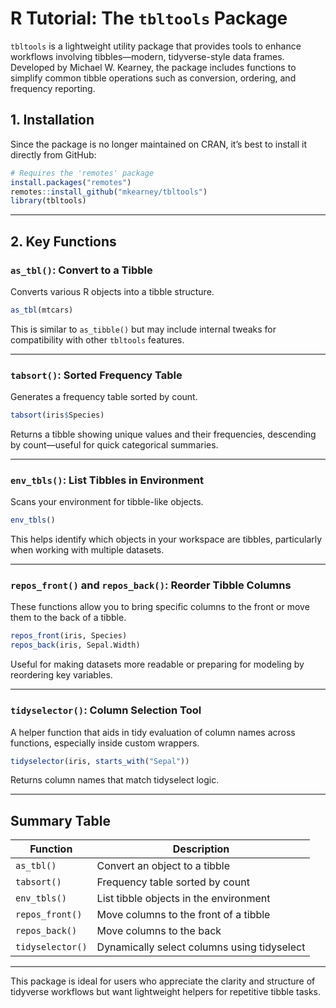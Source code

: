 # R Tutorial: The `tbltools` Package

`tbltools` is a lightweight utility package that provides tools to enhance workflows involving tibbles—modern, tidyverse-style data frames. Developed by Michael W. Kearney, the package includes functions to simplify common tibble operations such as conversion, ordering, and frequency reporting.

## 1. Installation

Since the package is no longer maintained on CRAN, it’s best to install it directly from GitHub:

```r
# Requires the 'remotes' package
install.packages("remotes")
remotes::install_github("mkearney/tbltools")
library(tbltools)
```

---

## 2. Key Functions

### `as_tbl()`: Convert to a Tibble
Converts various R objects into a tibble structure.

```r
as_tbl(mtcars)
```

This is similar to `as_tibble()` but may include internal tweaks for compatibility with other `tbltools` features.

---

### `tabsort()`: Sorted Frequency Table
Generates a frequency table sorted by count.

```r
tabsort(iris$Species)
```

Returns a tibble showing unique values and their frequencies, descending by count—useful for quick categorical summaries.

---

### `env_tbls()`: List Tibbles in Environment
Scans your environment for tibble-like objects.

```r
env_tbls()
```

This helps identify which objects in your workspace are tibbles, particularly when working with multiple datasets.

---

### `repos_front()` and `repos_back()`: Reorder Tibble Columns
These functions allow you to bring specific columns to the front or move them to the back of a tibble.

```r
repos_front(iris, Species)
repos_back(iris, Sepal.Width)
```

Useful for making datasets more readable or preparing for modeling by reordering key variables.

---

### `tidyselector()`: Column Selection Tool
A helper function that aids in tidy evaluation of column names across functions, especially inside custom wrappers.

```r
tidyselector(iris, starts_with("Sepal"))
```

Returns column names that match tidyselect logic.

---

## Summary Table

| Function         | Description                                 |
|------------------|---------------------------------------------|
| `as_tbl()`        | Convert an object to a tibble               |
| `tabsort()`       | Frequency table sorted by count             |
| `env_tbls()`      | List tibble objects in the environment      |
| `repos_front()`   | Move columns to the front of a tibble       |
| `repos_back()`    | Move columns to the back                    |
| `tidyselector()`  | Dynamically select columns using tidyselect |

---

This package is ideal for users who appreciate the clarity and structure of tidyverse workflows but want lightweight helpers for repetitive tibble tasks.
